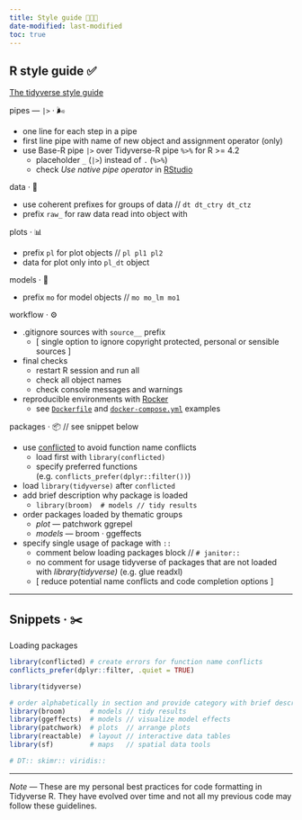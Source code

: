```yaml
---
title: Style guide 🧑🏻‍💻
date-modified: last-modified
toc: true
---
```


## R style guide ✅

[The tidyverse style guide](https://style.tidyverse.org/)

pipes — `|>` · 🌬️

+ one line for each step in a pipe
+ first line pipe with name of new object and assignment operator (only)
+ use Base-R pipe `|>` over Tidyverse-R pipe `%>%` for R >= 4.2
  + placeholder `_` (`|>`) instead of `.` (`%>%`)
  + check _Use native pipe operator_ in [RStudio](https://www.rstudio.com/blog/rstudio-v1-4-update-whats-new/)

data · 🔢

+ use coherent prefixes for groups of data // `dt dt_ctry dt_ctz`
+ prefix `raw_` for raw data read into object with

plots · 📊

+ prefix `pl` for plot objects // `pl pl1 pl2`
+ data for plot only into `pl_dt` object

models · 🔬

+ prefix `mo` for model objects // `mo mo_lm mo1`

workflow · ⚙️

+ .gitignore sources with `source__` prefix
  + [ single option to ignore copyright protected, personal or sensible sources ]
+ final checks
  + restart R session and run all
  + check all object names
  + check console messages and warnings
+ reproducible environments with [Rocker](https://rocker-project.org/use/reproducibility.html)
  + see [`Dockerfile`](Dockerfile) and [`docker-compose.yml`](docker-compose.yml) examples

packages · 📦 // see snippet below

+ use [conflicted](https://conflicted.r-lib.org/) to avoid function name conflicts
  + load first with `library(conflicted)`
  + specify preferred functions (e.g. `conflicts_prefer(dplyr::filter())`)
+ load `library(tidyverse)` after `conflicted`
+ add brief description why package is loaded
  + `library(broom)  # models // tidy results`
+ order packages loaded by thematic groups
  + _plot_ — patchwork ggrepel
  + _models_ — broom · ggeffects
+ specify single usage of package with `::`
  + comment below loading packages block // `# janitor::`
  + no comment for usage tidyverse of packages that are not loaded with _library(tidyverse)_ (e.g. glue readxl)
  + [ reduce potential name conflicts and code completion options ]

---

## Snippets · ✂️

Loading packages

```r
library(conflicted) # create errors for function name conflicts
conflicts_prefer(dplyr::filter, .quiet = TRUE)

library(tidyverse)

# order alphabetically in section and provide category with brief description
library(broom)      # models // tidy results
library(ggeffects)  # models // visualize model effects
library(patchwork)  # plots  // arrange plots
library(reactable)  # layout // interactive data tables
library(sf)         # maps   // spatial data tools

# DT:: skimr:: viridis::
```

---

_Note_ — These are my personal best practices for code formatting in Tidyverse R. They have evolved over time and not all my previous code may follow these guidelines.
